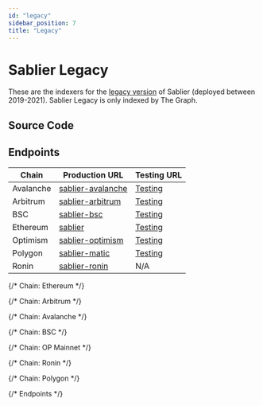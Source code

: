 ```yaml
---
id: "legacy"
sidebar_position: 7
title: "Legacy"
---
```



# Sablier Legacy

These are the indexers for the [legacy version](/apps/legacy) of Sablier (deployed between 2019-2021). Sablier Legacy is only indexed by The Graph.

## Source Code

<LinkPreview
  href="https://github.com/sablier-labs/legacy-subgraph"
  icon="github"
  subtitle="The Graph subgraph for the legacy Sablier protocol"
  title="Sablier Legacy Subgraph"
/>

## Endpoints

<ExplainerTheGraph />

| Chain     | Production URL                            | Testing URL                  |
| --------- | ----------------------------------------- | ---------------------------- |
| Avalanche | [sablier-avalanche][production-avalanche] | [Testing][testing-avalanche] |
| Arbitrum  | [sablier-arbitrum][production-arbitrum]   | [Testing][testing-arbitrum]  |
| BSC       | [sablier-bsc][production-bsc]             | [Testing][testing-bsc]       |
| Ethereum  | [sablier][production-ethereum]            | [Testing][testing-ethereum]  |
| Optimism  | [sablier-optimism][production-optimism]   | [Testing][testing-optimism]  |
| Polygon   | [sablier-matic][production-polygon]       | [Testing][testing-polygon]   |
| Ronin     | [sablier-ronin][production-ronin]         | N/A                          |

{/* Chain: Ethereum */}

[production-ethereum]: https://gateway-arbitrum.network.thegraph.com/api/API_KEY/subgraphs/id/DkSXWkgJD5qVqfsrfzkLC5WELVX3Dbj3ByWcYjDJieCh
[testing-ethereum]: https://api.studio.thegraph.com/query/57079/sablier/version/latest/

{/* Chain: Arbitrum */}

[production-arbitrum]: https://gateway-arbitrum.network.thegraph.com/api/API_KEY/subgraphs/id/94SP9QVcxmGV9e2fxuTxUGcZfcv4tjpPCGyyPVyMfLP
[testing-arbitrum]: https://api.studio.thegraph.com/query/57079/sablier-arbitrum/version/latest

{/* Chain: Avalanche */}

[production-avalanche]: https://gateway-arbitrum.network.thegraph.com/api/API_KEY/subgraphs/id/DK2gHCprwVaytwzwb5fUrkFS9xy7wh66NX6AFcDzMyF9
[testing-avalanche]: https://api.studio.thegraph.com/query/57079/sablier-avalanche/version/latest

{/* Chain: BSC */}

[production-bsc]: https://gateway-arbitrum.network.thegraph.com/api/API_KEY/subgraphs/id/3Gyy7of99oBRqHcCMGJXpHw2xxxZgXxVmFPFR1vL6YhT
[testing-bsc]: https://api.studio.thegraph.com/query/57079/sablier-bsc/version/latest

{/* Chain: OP Mainnet */}

[production-optimism]: https://gateway-arbitrum.network.thegraph.com/api/API_KEY/subgraphs/id/BEnQbvBdXnohC1DpM9rSb47C1FbowK39HfPNCEHjgrBt
[testing-optimism]: https://api.studio.thegraph.com/query/57079/sablier-optimism/version/latest

{/* Chain: Ronin */}

[production-ronin]: https://subgraph.satsuma-prod.com/d8d041c49d56/sablierlabs/sablier-ronin/api

{/* Chain: Polygon */}

[production-polygon]: https://gateway-arbitrum.network.thegraph.com/api/API_KEY/subgraphs/id/6UMNQfMeh3pV5Qmn2NDX2UKNeUk9kh4oZhzzzn5e8rSz
[testing-polygon]: https://api.studio.thegraph.com/query/57079/sablier-matic/version/latest

{/* Endpoints */}

[^1]:
